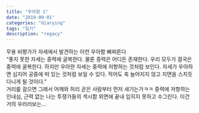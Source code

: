 ```yaml
---
title: "우아함 1"
date: "2019-09-01"
categories: "diarying"
tags: "일기"
description: "regacy"
---
```


무용 비평가가 자세에서 발견하는 이런 우아함 뼈찌른다
<br/>
“좋지 못한 자세는 중력에 굴복한다. 물론 중력은 어디든 존재한다. 우리 모두가 결국은 중력에 굴복한다. 하지만 우아한 자세는 중력에 저항하는 것처럼 보인다. 자세가 우아하면 심지어 공중에 떠 있는 것처럼 보일 수 있다. 적어도 축 늘어지지 않고 지면을 스치듯 다니게 될 것이다.”
<br/>
거리를 걸으면 그래서 어깨와 허리 곧은 사람부터 먼저 새기는가ㅋㅋ 중력에 저항하는 인내심, 근력 없는 나는 투쟁가들의 섹시함 외면에 끝내 입히지 못하고 수그린다. 이건 거의 우러러보는…